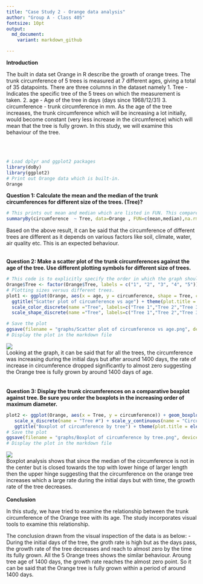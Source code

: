 ```yaml
---
title: "Case Study 2 - Orange data analysis"
author: "Group A - Class 405"
fontsize: 10pt
output: 
  md_document:
    variant: markdown_github

---
```


<b>Introduction</b>
<br>
<p>
The built in data set Orange in R describe the growth of orange trees.  The trunk circumference of 5 trees  is  measured  at 7  different  ages,  giving  a  total  of  35  datapoints. There are three columns in the dataset namely
 1. Tree - Indicates the specific tree of the 5 trees on which the measurement is taken.
 2. age - Age of the tree in days (days since 1968/12/31)
 3. circumference - trunk circumference in mm.
As the age of the tree increases, the trunk circumference which will be increasing a lot initially, would become constant (very less increase in the circumferece) which will mean that the tree is fully grown.
In this study, we will examine this behaviour of the tree.

</p>
<br>
<br>

```r
# Load dplyr and ggplot2 packages
library(doBy)
library(ggplot2)
# Print out Orange data which is built-in.
Orange
```

<b>Question 1: Calculate the mean and the median of the trunk circumferences for different size of the trees. (Tree)?</b>
```r
# This prints out mean and median which are listed in FUN. This compares circumference by tree.
summaryBy(circumference  ~ Tree, data=Orange , FUN=c(mean,median),na.rm=TRUE,keep.names=TRUE)
```
Based on the above result, it can be said that the circumference of different trees are different as it depends on various factors like soil, climate, water, air quality etc. This is an expected behaviour.
<br>
<br>

<b>Question 2: Make a scatter plot of the trunk circumferences against the age of the tree. Use different plotting symbols for different size of trees.</b>
```r
# This code is to explicitly specify the order in which the graph should be displayed.
Orange$Tree <- factor(Orange$Tree, labels = c("1", "2", "3", "4", "5"))
# Plotting sizes versus different trees.
plot1 <- ggplot(Orange, aes(x = age, y = circumference, shape = Tree, color = Tree)) + geom_point(size = 2) +
  ggtitle("Scatter plot of circumference vs age") + theme(plot.title = element_text(hjust = 0.5)) +
  scale_color_discrete(name ="Tree", labels=c("Tree 1","Tree 2","Tree 3","Tree 4","Tree 5")) + 
  scale_shape_discrete(name ="Tree", labels=c("Tree 1","Tree 2","Tree 3","Tree 4","Tree 5")) 

# Save the plot
ggsave(filename = "graphs/Scatter plot of circumference vs age.png", device="png", plot=plot1)
# Display the plot in the markdown file
```
![](graphs/Scatter plot of circumference vs age.png)
<br>
Looking at the graph, it can be said that for all the trees, the circumference was increasing during the initial days but after around 1400 days, the rate of increase in circumference dropped significantly to almost zero suggesting the Orange tree is fully grown by around 1400 days of age.  
<br>
<br>
<b>Question 3: Display the trunk circumferences on a comparative boxplot against tree. Be sure you order the boxplots in the increasing order of maximum diameter.</b>
```r
plot2 <- ggplot(Orange, aes(x = Tree, y = circumference)) + geom_boxplot(fill = "#4271AE", alpha = .7) + 
   scale_x_discrete(name = "Tree #") + scale_y_continuous(name = "Circumference in inches") +
   ggtitle("Boxplot of circumference by tree") + theme(plot.title = element_text(hjust = 0.5))
# Save the plot
ggsave(filename = "graphs/Boxplot of circumference by tree.png", device="png", plot=plot2)
# Display the plot in the markdown file
```
![](graphs/Boxplot of circumference by tree.png)
<br>
Boxplot analysis shows that since the median of the circumference is not in the center but is closed towards the top with lower hinge of larger length then the upper hinge suggesting that the circumference on the orange tree increases which a large rate during the initial days but with time, the growth rate of the tree decreases.
<br>
<br>
<b>Conclusion</b>
<br>
<p>
In this study, we have tried to examine the relationship between the trunk circumference of the Orange tree with its age. The study incorporates visual tools to examine this relationship.

The conclusion drawn from the visual inspection of the data is as below: -
During the initial days of the tree, the groth rate is high but as the days pass, the growth rate of the tree decreases and reach to almost zero by the time its fully grown. All the 5 Orange trees shows the similar behaviour. Aroung tree age of 1400 days, the growth rate reaches the almost zero point. So it can be said that the Orange tree is fully grown within a period of around 1400 days.
</p>

